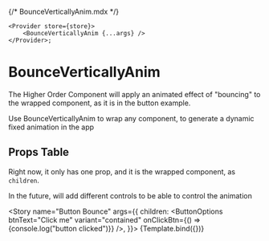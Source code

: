 {/* BounceVerticallyAnim.mdx */}



<Meta of={BounceVerticallyAnimStories} />

    <Provider store={store}>
        <BounceVerticallyAnim {...args} />
    </Provider>;

# BounceVerticallyAnim

The Higher Order Component will apply an animated effect of "bouncing" to the wrapped component, as it is in the button example.

Use BounceVerticallyAnim to wrap any component, to generate a dynamic fixed animation in the app

## Props Table

Right now, it only has one prop, and it is the wrapped component, as `children`.

In the future, will add different controls to be able to control the animation

<Story name="Button Bounce" args={{
    children: 
        <ButtonOptions 
            btnText="Click me" 
            variant="contained" 
            onClickBtn={() => {console.log("button clicked")}}
        />,
}}>
    {Template.bind({})}
</Story>

<ArgsTable story="Button Bounce" />

